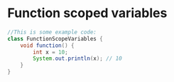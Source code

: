 # Function scoped variables

```java
//This is some example code:
class FunctionScopeVariables {
    void function() {
        int x = 10;
        System.out.println(x); // 10
    }
}
```